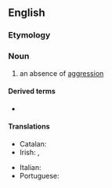 ==English==

===Etymology===
{{prefix|en|non|aggression}}

===Noun===
{{en-noun|-|s}}

# an absence of [[aggression]]

====Derived terms====
* {{l|en|non-aggression pact}}

====Translations====
{{trans-top|a lack of aggression}}
* Catalan: {{t|ca|no-agressió|f}}
* Irish: {{t|ga|neamhionsaitheacht|f}}, {{t|ga|neamhionsaí|m}}
{{trans-mid}}
* Italian: {{t|it|non belligeranza|f}}
* Portuguese: {{t|pt|[[não]]-[[agressão]]|f}}
{{trans-bottom}}